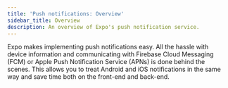 ```yaml
---
title: 'Push notifications: Overview'
sidebar_title: Overview
description: An overview of Expo's push notification service.
---
```



Expo makes implementing push notifications easy. All the hassle with device information and communicating with Firebase Cloud Messaging (FCM) or Apple Push Notification Service (APNs) is done behind the scenes. This allows you to treat Android and iOS notifications in the same way and save time both on the front-end and back-end.

<BoxLink
  title="Setup push notifications, get a push token and credentials"
  description="Learn how to set up push notifications, get credentials for development and production, and test sending push notifications with a minimal working example."
  href="/push-notifications/push-notifications-setup"
  Icon={Bell03Icon}
/>

<BoxLink
  title="Send a push notification"
  description="Learn how to call Expo's Push API with the token when you want to send a notification."
  href="/push-notifications/sending-notifications"
  Icon={Bell03Icon}
/>

<BoxLink
  title="Receive a push notification"
  description="Learn how to respond to a notification received by your app and take action based on the event."
  href="/push-notifications/receiving-notifications"
  Icon={Bell03Icon}
/>

<BoxLink
  title="Common questions"
  description="A collection of common questions about Expo's push notification service."
  href="/push-notifications/faq"
  Icon={Bell03Icon}
/>
